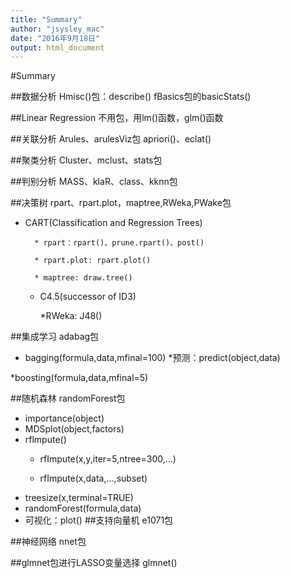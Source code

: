 ```yaml
---
title: "Summary"
author: "jsysley_mac"
date: "2016年9月18日"
output: html_document
---
```


#Summary

##数据分析
Hmisc()包：describe()
fBasics包的basicStats()

##Linear Regression
不用包，用lm()函数，glm()函数

##关联分析
Arules、arulesViz包
apriori()、eclat()

##聚类分析
Cluster、mclust、stats包

##判别分析
MASS、klaR、class、kknn包

##决策树
rpart、rpart.plot，maptree,RWeka,PWake包

* CART(Classification and Regression Trees)
    
        * rpart：rpart()、prune.rpart()、post()
        
        * rpart.plot: rpart.plot()
        
        * maptree: draw.tree()
        
    * C4.5(successor of ID3)
        
        *RWeka: J48()

##集成学习
adabag包

* bagging(formula,data,mfinal=100)
    *预测：predict(object,data)

*boosting(formula,data,mfinal=5)

##随机森林
randomForest包

* importance(object)
* MDSplot(object,factors)
* rflmpute()
    * rfImpute(x,y,iter=5,ntree=300,...)
    
    * rfImpute(x,data,...,subset)
* treesize(x,terminal=TRUE)
* randomForest(formula,data)
* 可视化：plot()
##支持向量机
e1071包

##神经网络
nnet包

##glmnet包进行LASSO变量选择
glmnet()